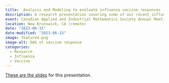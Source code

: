 ```yaml
---
title:  Analysis and Modeling to evaluate influenza vaccine responses
description: A research presentation covering some of our recent influenza vaccine work.
event: Canadian Applied and Industrial Mathematics Society Annual Meeting 2023
location: New Brunswick, CA (remote)
date: "2023-06-15"
date-modified: "2023-06-15"
image: featured.png
image-alt: DAG of vaccine response
categories:
  - Research
  - Influenza
  - Vaccine
---
```



<a href="2023-06-CAIMS-Handel.html" target="_blank">These are the slides</a> for this presentation.

